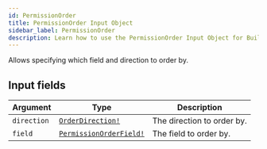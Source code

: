 ```yaml
---
id: PermissionOrder
title: PermissionOrder Input Object
sidebar_label: PermissionOrder
description: Learn how to use the PermissionOrder Input Object for Builder's API.
---
```


Allows specifying which field and direction to order by.

## Input fields

| Argument    | Type                                                                | Description                |
| ----------- | ------------------------------------------------------------------- | -------------------------- |
| `direction` | [`OrderDirection!`](/docs/composer/builder/api/schema/enum/OrderDirection.mdx)             | The direction to order by. |
| `field`     | [`PermissionOrderField!`](/docs/composer/builder/api/schema/enum/PermissionOrderField.mdx) | The field to order by.     |
